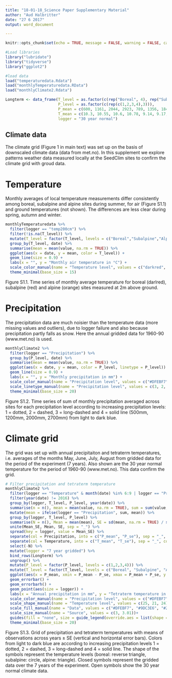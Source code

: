```yaml
---
title: "18-01-18_Science Paper Supplementary Material"
author: "Aud Halbritter"
date: "27 6 2017"
output: word_document

---
```


```r
knitr::opts_chunk$set(echo = TRUE, message = FALSE, warning = FALSE, cache = TRUE, dpi = 300)
```

```r
#Load libraries
library("lubridate")
library("tidyverse")
library("ggplot2")

#load data
load("temperaturedata.Rdata")
load("monthlyTemperaturedata.RData")
load("monthlyClimate2.Rdata")

Longterm <- data_frame(T_level = as.factor(c(rep("Boreal", 4), rep("Subalpine", 4), rep("Alpine", 4))),
                       P_level = as.factor(c(rep(c(1,2,3,4),3))),
                       P_mean = c(600, 1161, 2044, 2923, 789, 1356, 1848, 3029, 596, 1321, 1925, 2725),
                       T_mean = c(10.3, 10.55, 10.6, 10.78, 9.14, 9.17, 8.77, 8.67, 6.17, 6.45, 5.87, 6.58),
                       logger = "30 year normal")


```


##  Climate data
The climate grid (Figure 1 in main text) was set up on the basis of downscaled climate data (data from met.no). In this supplement we explore patterns weather data measured locally at the SeedClim sites to confirm the climate grid with groud data.

# Temperature
Monthly averages of local temperature measurements differ consistently among boreal, subalpine and alpine sites during summer, for air (Figure S1.1) and ground temperatures (not shown). The differences are less clear during spring, autumn and winter.

```r
monthlyTemperaturedata %>% 
  filter(logger == "temp200cm") %>% 
  filter(!is.na(T_level)) %>% 
  mutate(T_level = factor(T_level, levels = c("Boreal","Subalpine","Alpine"))) %>% 
  group_by(T_level, date) %>% 
  summarise(mean = mean(value, na.rm = TRUE)) %>% 
  ggplot(aes(x = date, y = mean, color = T_level)) +
  geom_line(size = 0.9) +
  labs(x = "", y = "Monthly air temperature in °C") +
  scale_color_manual(name = "Temperature level", values = c("darkred", "red", "orange")) +
  theme_minimal(base_size = 15)

```

Figure S1.1. Time series of monthly average temperature for boreal (darlred), subalpine (red) and alpine (orange) sites measured at 2m above ground.


# Precipitation
The precipitation data are much noisier than the temperature data (more missing values and outliers), due to logger failure and also because precipitation partly falls as snow. Here the annual gridded data for 1960-90 (www.met.no) is used.

```r
monthlyClimate2 %>% 
  filter(logger == "Precipitation") %>% 
  group_by(P_level, date) %>% 
  summarise(mean = mean(value, na.rm = TRUE)) %>% 
  ggplot(aes(x = date, y = mean, color = P_level, linetype = P_level)) +
  geom_line(size = 0.9) +
  labs(x = "", y = "Monthly precipitation in mm") +
  scale_color_manual(name = "Precipitation level", values = c("#DFEBF7", "#9DC3E6", "#2E75B6", "#213964")) +
  scale_linetype_manual(name = "Precipitation level", values = c(3, 2, 5, 1)) + #"dotted", "dashed", "long-dashed", "solid"
  theme_minimal(base_size = 20)
```

Figure S1.2. Time series of sum of monthly precipitation averaged across sites for each precipitation level according to increasing precipitation levels: 1 = dotted, 2 = dashed, 3 = long-dashed and 4 = solid line (500mm, 1200mm, 2000mm, 2700mm) from light to dark blue. 


# Climate grid
The grid was set up with annual precipitaiton and tetraterm temperatures, i.e. averages of the months May, June, July, August from gridded data for the period of the experiment (7 years). Also shown are the 30 year normal temperature for the period of 1960-90 (www.met.no). This data confirm the grid.

```r

# Filter precipitation and tetraterm temperature
monthlyClimate2 %>% 
  filter(logger == "Temperature" & month(date) %in% 6:9 | logger == "Precipitation") %>% 
  filter(year(date) != 2016) %>% 
  group_by(logger, T_level, P_level, year(date)) %>% 
  summarise(n = n(), mean = mean(value, na.rm = TRUE), sum = sum(value, na.rm = TRUE)) %>% 
  mutate(mean = ifelse(logger == "Precipitation", sum, mean)) %>% 
  group_by(logger, T_level, P_level) %>% 
  summarise(N = n(), Mean = mean(mean), SE = sd(mean, na.rm = TRUE) / sqrt(N)) %>% 
  unite(Mean_SE, Mean, SE, sep = "_") %>% 
  spread(key = logger, value = Mean_SE) %>% 
  separate(col = Precipitation, into = c("P_mean", "P_se"), sep = "_", convert = TRUE) %>% 
  separate(col = Temperature, into = c("T_mean", "T_se"), sep = "_", convert = TRUE) %>%
  select(-N) %>% 
  mutate(logger = "7 year gridded") %>% 
  bind_rows(Longterm) %>%
  ungroup() %>% 
  mutate(P_level = factor(P_level, levels = c(1,2,3,4))) %>% 
  mutate(T_level = factor(T_level, levels = c("Boreal", "Subalpine", "Alpine"))) %>% 
  ggplot(aes(x = P_mean, xmin = P_mean - P_se, xmax = P_mean + P_se, y = T_mean, ymin = T_mean -T_se, ymax = T_mean + T_se, color = P_level, shape = T_level, fill = factor(ifelse(logger == "7 year gridded", P_level, logger)))) +
  geom_errorbar() +
  geom_errorbarh() +
  geom_point(aes(size = logger)) +
  labs(x = "Annual precipitation in mm", y = "Tetraterm temperature in °C") +
  scale_color_manual(name = "Precipitation level", values = c("#DFEBF7", "#9DC3E6", "#2E75B6", "#213964")) +
  scale_shape_manual(name = "Temperature level", values = c(25, 21, 24)) +
  scale_fill_manual(name = "Data", values = c("#DFEBF7", "#9DC3E6", "#2E75B6", "white", "#213964")) +
  scale_size_manual(name = "Source", values = c(3, 3.01))+
  guides(fill = "none", size = guide_legend(override.aes = list(shape = c(1, 16)))) +
  theme_minimal(base_size = 20)

```

Figure S1.3. Grid of precipitation and tetraterm temperatures with means of observations across years ± SE (vertical and horizontal error bars). Colors from light to dark blue are according to increasing precipitation levels 1 = dotted, 2 = dashed, 3 = long-dashed and 4 = solid line. The shape of the symbols represent the temperature levels (boreal: reverse triangle, subalpine: circle, alpine: triangle). Closed symbols represent the gridded data over the 7 years of the experiment. Open symbols show the 30 year normal climate data.


